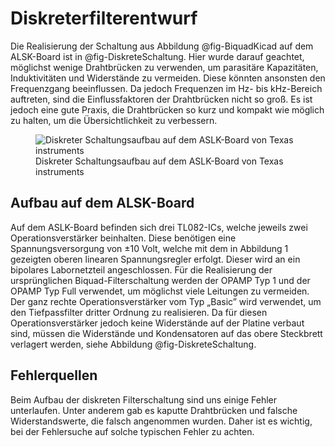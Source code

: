 # Diskreterfilterentwurf
Die Realisierung der Schaltung aus Abbildung @fig-BiquadKicad auf dem ALSK-Board ist in @fig-DiskreteSchaltung. Hier wurde darauf geachtet, möglichst wenige Drahtbrücken zu verwenden, um parasitäre Kapazitäten, Induktivitäten und Widerstände zu vermeiden. Diese könnten ansonsten den Frequenzgang beeinflussen. Da jedoch Frequenzen im Hz- bis kHz-Bereich auftreten, sind die Einflussfaktoren der Drahtbrücken nicht so groß. Es ist jedoch eine gute Praxis, die Drahtbrücken so kurz und kompakt wie möglich zu halten, um die Übersichtlichkeit zu verbessern.

![Diskreter Schaltungsaufbau auf dem ASLK-Board von Texas instruments](images/Diskreteschaltung_Richtig_Bearbeitet.png){#fig-DiskreteSchaltung}

## Aufbau auf dem ALSK-Board

Auf dem ASLK-Board befinden sich drei TL082-ICs, welche jeweils zwei Operationsverstärker beinhalten. Diese benötigen eine Spannungsversorgung von ±10 Volt, welche mit dem in Abbildung 1 gezeigten oberen linearen Spannungsregler erfolgt. Dieser wird an ein bipolares Labornetzteil angeschlossen. Für die Realisierung der ursprünglichen Biquad-Filterschaltung werden der OPAMP Typ 1 und der OPAMP Typ Full verwendet, um möglichst viele Leitungen zu vermeiden. Der ganz rechte Operationsverstärker vom Typ „Basic” wird verwendet, um den Tiefpassfilter dritter Ordnung zu realisieren. Da für diesen Operationsverstärker jedoch keine Widerstände auf der Platine verbaut sind, müssen die Widerstände und Kondensatoren auf das obere Steckbrett verlagert werden, siehe Abbildung @fig-DiskreteSchaltung.

## Fehlerquellen
Beim Aufbau der diskreten Filterschaltung sind uns einige Fehler unterlaufen. Unter anderem gab es kaputte Drahtbrücken und falsche Widerstandswerte, die falsch angenommen wurden. Daher ist es wichtig, bei der Fehlersuche auf solche typischen Fehler zu achten.
